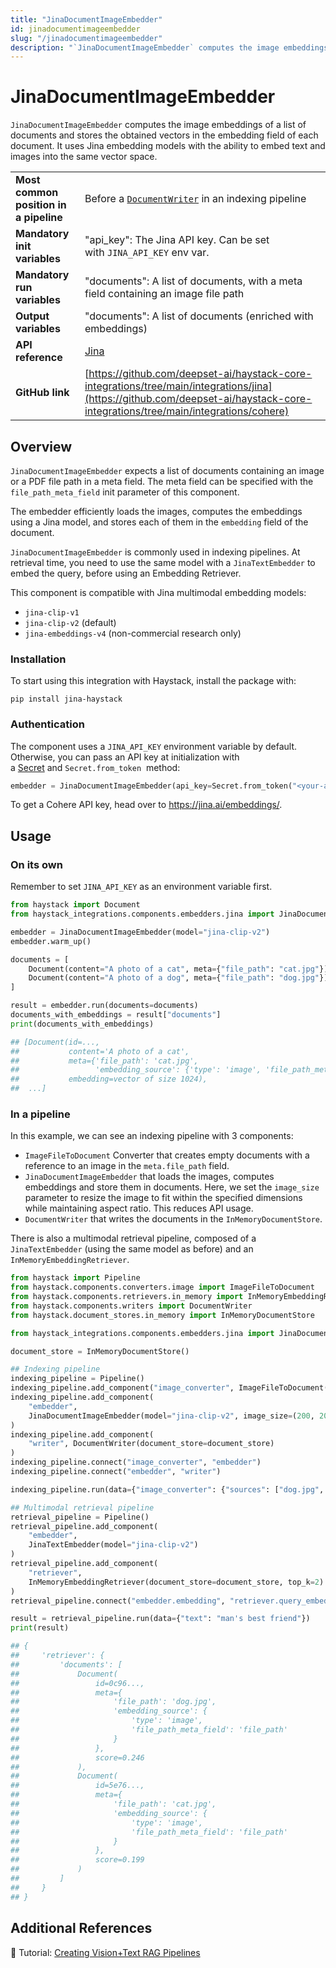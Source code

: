 ```yaml
---
title: "JinaDocumentImageEmbedder"
id: jinadocumentimageembedder
slug: "/jinadocumentimageembedder"
description: "`JinaDocumentImageEmbedder` computes the image embeddings of a list of documents and stores the obtained vectors in the embedding field of each document. It uses Jina embedding models with the ability to embed text and images into the same vector space."
---
```


# JinaDocumentImageEmbedder

`JinaDocumentImageEmbedder` computes the image embeddings of a list of documents and stores the obtained vectors in the embedding field of each document. It uses Jina embedding models with the ability to embed text and images into the same vector space.

|                                        |                                                                                                                                                                                |
| -------------------------------------- | ------------------------------------------------------------------------------------------------------------------------------------------------------------------------------ |
| **Most common position in a pipeline** | Before a [`DocumentWriter`](../writers/documentwriter.mdx) in an indexing pipeline                                                                                                      |
| **Mandatory init variables**           | "api_key": The Jina API key. Can be set with `JINA_API_KEY` env var.                                                                                                           |
| **Mandatory run variables**            | "documents": A list of documents, with a meta field containing an image file path                                                                                              |
| **Output variables**                   | "documents": A list of documents (enriched with embeddings)                                                                                                                    |
| **API reference**                      | [Jina](/reference/integrations-jina)                                                                                                                                                  |
| **GitHub link**                        | [https://github.com/deepset-ai/haystack-core-integrations/tree/main/integrations/jina](https://github.com/deepset-ai/haystack-core-integrations/tree/main/integrations/cohere) |

## Overview

`JinaDocumentImageEmbedder` expects a list of documents containing an image or a PDF file path in a meta field. The meta field can be specified with the `file_path_meta_field` init parameter of this component.

The embedder efficiently loads the images, computes the embeddings using a Jina model, and stores each of them in the `embedding` field of the document.

`JinaDocumentImageEmbedder` is commonly used in indexing pipelines. At retrieval time, you need to use the same model with a `JinaTextEmbedder` to embed the query, before using an Embedding Retriever.

This component is compatible with Jina multimodal embedding models:

- `jina-clip-v1`
- `jina-clip-v2` (default)
- `jina-embeddings-v4` (non-commercial research only)

### Installation

To start using this integration with Haystack, install the package with:

```shell
pip install jina-haystack
```

### Authentication

The component uses a `JINA_API_KEY` environment variable by default. Otherwise, you can pass an API key at initialization with a [Secret](../../concepts/secret-management.mdx) and `Secret.from_token`  method:

```python
embedder = JinaDocumentImageEmbedder(api_key=Secret.from_token("<your-api-key>"))
```

To get a Cohere API key, head over to https://jina.ai/embeddings/.

## Usage

### On its own

Remember to set `JINA_API_KEY` as an environment variable first.

```python
from haystack import Document
from haystack_integrations.components.embedders.jina import JinaDocumentImageEmbedder

embedder = JinaDocumentImageEmbedder(model="jina-clip-v2")
embedder.warm_up()

documents = [
    Document(content="A photo of a cat", meta={"file_path": "cat.jpg"}),
    Document(content="A photo of a dog", meta={"file_path": "dog.jpg"}),
]

result = embedder.run(documents=documents)
documents_with_embeddings = result["documents"]
print(documents_with_embeddings)

## [Document(id=...,
##           content='A photo of a cat',
##           meta={'file_path': 'cat.jpg',
##                 'embedding_source': {'type': 'image', 'file_path_meta_field': 'file_path'}},
##           embedding=vector of size 1024),
##  ...]
```

### In a pipeline

In this example, we can see an indexing pipeline with 3 components:

- `ImageFileToDocument` Converter that creates empty documents with a reference to an image in the `meta.file_path` field.
- `JinaDocumentImageEmbedder` that loads the images, computes embeddings and store them in documents. Here, we set the `image_size` parameter to resize the image to fit within the specified dimensions while maintaining aspect ratio. This reduces API usage.
- `DocumentWriter` that writes the documents in the `InMemoryDocumentStore`.

There is also a multimodal retrieval pipeline, composed of a `JinaTextEmbedder` (using the same model as before) and an `InMemoryEmbeddingRetriever`.

```python
from haystack import Pipeline
from haystack.components.converters.image import ImageFileToDocument
from haystack.components.retrievers.in_memory import InMemoryEmbeddingRetriever
from haystack.components.writers import DocumentWriter
from haystack.document_stores.in_memory import InMemoryDocumentStore

from haystack_integrations.components.embedders.jina import JinaDocumentImageEmbedder, JinaTextEmbedder

document_store = InMemoryDocumentStore()

## Indexing pipeline
indexing_pipeline = Pipeline()
indexing_pipeline.add_component("image_converter", ImageFileToDocument())
indexing_pipeline.add_component(
    "embedder",
    JinaDocumentImageEmbedder(model="jina-clip-v2", image_size=(200, 200))
)
indexing_pipeline.add_component(
    "writer", DocumentWriter(document_store=document_store)
)
indexing_pipeline.connect("image_converter", "embedder")
indexing_pipeline.connect("embedder", "writer")

indexing_pipeline.run(data={"image_converter": {"sources": ["dog.jpg", "cat.jpg"]}})

## Multimodal retrieval pipeline
retrieval_pipeline = Pipeline()
retrieval_pipeline.add_component(
    "embedder",
    JinaTextEmbedder(model="jina-clip-v2")
)
retrieval_pipeline.add_component(
    "retriever",
    InMemoryEmbeddingRetriever(document_store=document_store, top_k=2)
)
retrieval_pipeline.connect("embedder.embedding", "retriever.query_embedding")

result = retrieval_pipeline.run(data={"text": "man's best friend"})
print(result)

## {
##     'retriever': {
##         'documents': [
##             Document(
##                 id=0c96...,
##                 meta={
##                     'file_path': 'dog.jpg',
##                     'embedding_source': {
##                         'type': 'image',
##                         'file_path_meta_field': 'file_path'
##                     }
##                 },
##                 score=0.246
##             ),
##             Document(
##                 id=5e76...,
##                 meta={
##                     'file_path': 'cat.jpg',
##                     'embedding_source': {
##                         'type': 'image',
##                         'file_path_meta_field': 'file_path'
##                     }
##                 },
##                 score=0.199
##             )
##         ]
##     }
## }
```

## Additional References

:notebook: Tutorial: [Creating Vision+Text RAG Pipelines](https://haystack.deepset.ai/tutorials/46_multimodal_rag)
